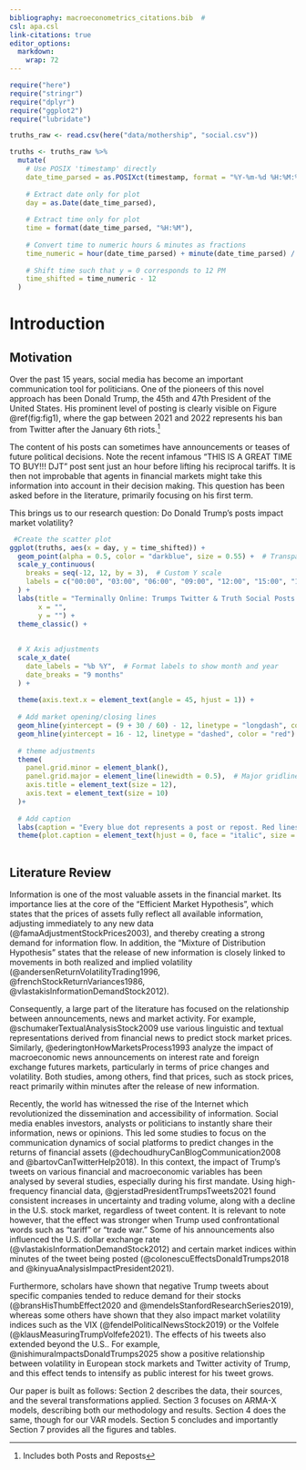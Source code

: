 ```yaml
---
bibliography: macroeconometrics_citations.bib  #
csl: apa.csl
link-citations: true
editor_options: 
  markdown: 
    wrap: 72
---
```


```r
require("here")
require("stringr")
require("dplyr")
require("ggplot2")
require("lubridate")

truths_raw <- read.csv(here("data/mothership", "social.csv"))

truths <- truths_raw %>%
  mutate(
    # Use POSIX 'timestamp' directly
    date_time_parsed = as.POSIXct(timestamp, format = "%Y-%m-%d %H:%M:%S"),
    
    # Extract date only for plot
    day = as.Date(date_time_parsed),
    
    # Extract time only for plot
    time = format(date_time_parsed, "%H:%M"),
    
    # Convert time to numeric hours & minutes as fractions
    time_numeric = hour(date_time_parsed) + minute(date_time_parsed) / 60,
    
    # Shift time such that y = 0 corresponds to 12 PM
    time_shifted = time_numeric - 12
  )

```

# Introduction

## Motivation

Over the past 15 years, social media has become an important
communication tool for politicians. One of the pioneers of this novel
approach has been Donald Trump, the 45th and 47th President of the United
States. His prominent level of posting is clearly visible on Figure \@ref(fig:fig1),
where the gap between 2021 and 2022 represents his ban from Twitter after the 
January 6th riots.[^1]

[^1]: Includes both Posts and Reposts

The content of his posts can sometimes have announcements or teases of future
political decisions. Note the recent infamous "THIS IS A GREAT TIME TO BUY!!! DJT"
post sent just an hour before lifting his reciprocal tariffs. It is then not 
improbable that agents in financial markets might take this information into 
account in their decision making. This question has been asked before in the 
literature, primarily focusing on his first term. 

This brings us to our research question:  Do Donald Trump's posts impact market volatility?

    
```r
 #Create the scatter plot
ggplot(truths, aes(x = day, y = time_shifted)) +
  geom_point(alpha = 0.5, color = "darkblue", size = 0.55) +  # Transparancy to create "heatmap"
  scale_y_continuous(
    breaks = seq(-12, 12, by = 3),  # Custom Y scale
    labels = c("00:00", "03:00", "06:00", "09:00", "12:00", "15:00", "18:00", "21:00", "24:00")  # 24-hour format labels
  ) +
  labs(title = "Terminally Online: Trumps Twitter & Truth Social Posts (EDT)",
       x = "",
       y = "") +
  theme_classic() +
  
  
  # X Axis adjustments
  scale_x_date(
    date_labels = "%b %Y",  # Format labels to show month and year
    date_breaks = "9 months"
  ) +
  
  theme(axis.text.x = element_text(angle = 45, hjust = 1)) +
  
  # Add market opening/closing lines
  geom_hline(yintercept = (9 + 30 / 60) - 12, linetype = "longdash", color = "red") + 
  geom_hline(yintercept = 16 - 12, linetype = "dashed", color = "red") +
  
  # theme adjustments
  theme(
    panel.grid.minor = element_blank(),  
    panel.grid.major = element_line(linewidth = 0.5),  # Major gridlines only
    axis.title = element_text(size = 12),
    axis.text = element_text(size = 10)
  )+
  
  # Add caption  
  labs(caption = "Every blue dot represents a post or repost. Red lines indicate market opening hours.") +
  theme(plot.caption = element_text(hjust = 0, face = "italic", size = 10))
  
```



## Literature Review


Information is one of the most valuable assets in the financial market.
Its importance lies at the core of the "Efficient Market Hypothesis", 
which states that the prices of assets fully reflect all
available information, adjusting immediately to any new data
(@famaAdjustmentStockPrices2003), and thereby creating a strong demand
for information flow. In addition, the “Mixture of Distribution
Hypothesis” states that the release of new information is closely linked
to movements in both realized and implied volatility
(@andersenReturnVolatilityTrading1996, @frenchStockReturnVariances1986,
@vlastakisInformationDemandStock2012).

Consequently, a large part of the literature has focused on the relationship
between announcements, news and market activity. For example,
@schumakerTextualAnalysisStock2009 use various linguistic and textual
representations derived from financial news to predict stock market
prices. Similarly, @ederingtonHowMarketsProcess1993 analyze the impact
of macroeconomic news announcements on interest rate and foreign
exchange futures markets, particularly in terms of price changes and
volatility. Both studies, among others, find that prices, such as stock
prices, react primarily within minutes after the release of new
information.

Recently, the world has witnessed the rise of the Internet
which revolutionized the dissemination and accessibility of information.
Social media enables investors, analysts or politicians to instantly
share their information, news or opinions. This led some studies to
focus on the communication dynamics of social platforms to predict
changes in the returns of financial assets (@dechoudhuryCanBlogCommunication2008 and 
@bartovCanTwitterHelp2018). In this context, the
impact of Trump’s tweets on various financial and macroeconomic
variables has been analysed by several studies, especially during his
first mandate. Using high-frequency financial data,
@gjerstadPresidentTrumpsTweets2021 found consistent increases in uncertainty and
trading volume, along with a decline in the U.S. stock market, regardless
of tweet content. It is relevant to note however, that the effect was stronger when 
Trump used confrontational words such as "tariff" or "trade war." Some of his
announcements also influenced the U.S. dollar exchange rate (@vlastakisInformationDemandStock2012)
and certain market indices within minutes of the tweet being posted
(@colonescuEffectsDonaldTrumps2018 and @kinyuaAnalysisImpactPresident2021).

Furthermore, scholars have shown that negative Trump tweets about specific
companies tended to reduce demand for their stocks (@bransHisThumbEffect2020 and
@mendelsStanfordResearchSeries2019), whereas some
others have shown that they also impact market volatility indices such as
the VIX (@fendelPoliticalNewsStock2019) or the Volfele (@klausMeasuringTrumpVolfefe2021).
The effects of his tweets also extended beyond the U.S.. For example,
@nishimuraImpactsDonaldTrumps2025 show a
positive relationship between volatility in European stock markets and
Twitter activity of Trump, and this effect tends to intensify as public
interest for his tweet grows.

Our paper is built as follows: Section 2 describes the data, their sources, and 
the several transformations applied. Section 3 focuses on ARMA-X models, describing 
both our methodology and results. Section 4 does the same, though for our VAR models. 
Section 5 concludes and importantly Section 7 provides all the figures and tables.
